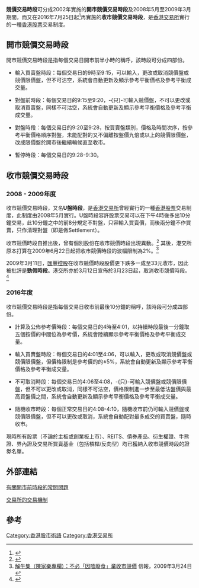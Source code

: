 '''競價交易時段'''可分成2002年實施的'''開市競價交易時段'''及2008年5月至2009年3月期間，而又在2016年7月25日起<ref>{{Cite web |url=http://www.hkex.com.hk/cas/tc/info.htm |title=香港交易所收市競價 |access-date=2016-08-01 |archive-url=https://web.archive.org/web/20160804235222/http://www.hkex.com.hk/cas/tc/info.htm |archive-date=2016-08-04 |dead-url=yes }}</ref>再實施的'''收市競價交易時段'''，是[[香港交易所|香港交易所]]實行的一種[[香港|香港]][[股票|股票]]交易制度。

==開市競價交易時段==
開市競價交易時段是指每個交易日開市前半小時的稱呼，該時段可分成四部份。

*輸入買賣盤時段：每個交易日的9時至9:15，可以輸入，更改或取消競價盤或競價限價盤，但不可沽空，系統會自動更新及顯示參考平衡價格及參考平衡成交量。

*對盤前時段：每個交易日的9:15至9:20，-{只}-可輸入競價盤，不可以更改或取消買賣盤，同樣不可沽空，系統會自動更新及顯示參考平衡價格及參考平衡成交量。

*對盤時段：每個交易日的9:20至9:28，按買賣盤類別，價格及時間次序，按參考平衡價格順序對盤，未能配對的又不偏離按盤價九倍或以上的競價限價盤，改成限價盤於開市後繼續輪候直至收市。

*暫停時段：每個交易日的9:28-9:30。

==收市競價交易時段==
===2008 - 2009年度=== 
收市競價交易時段，又名'''U盤時段'''，是[[香港交易所|香港交易所]]曾經實行的一種[[香港|香港]][[股票|股票]]交易制度，此制度由2008年5月實行。U盤時段容許股票交易可以在下午4時後多出10分鐘交易，此10分鐘之中的前8分規定不對盤，只容輸入買賣價，而後兩分鐘不作買賣，只作清理對盤（即是做Settlement）。

收市競價時段自推出後，曾有個別股份在收市競價時段出現異動。<ref>{{Cite web |url=http://paper.wenweipo.com/2008/05/31/FI0805310001.htm |title=港股收市後離奇大波動 |access-date=2010-08-08 |archive-date=2011-02-20 |archive-url=https://web.archive.org/web/20110220185011/http://paper.wenweipo.com/2008/05/31/FI0805310001.htm |dead-url=no }}</ref> 其後，港交所原本打算在2009年6月22日起把收市競價時段的波幅限制為2%。<ref>[http://www.bm.ust.hk/media/clip/20090324.pdf 解牛集（陳家樂專欄）：不必「因噎廢食」棄收市競價] {{Wayback|url=http://www.bm.ust.hk/media/clip/20090324.pdf |date=20190825201014 }} 信報，2009年3月24日</ref>

2009年3月11日，[[匯豐控股|匯豐控股]]在收市競價時段股價更下跌多一成至33元收市，因此被批評是'''勁假時段'''。港交所亦於3月12日宣佈於3月23日起，取消收市競價時段。<ref>{{Cite web |url=http://www.chinareviewnews.com/doc/1009/1/2/5/100912548.html?coluid=7&kindid=0&docid=100912548 |title=驚動中英監管機構　港交所暫停收市競價交易 |access-date=2010-08-08 |archive-date=2019-08-27 |archive-url=https://web.archive.org/web/20190827073455/http://www.chinareviewnews.com/doc/1009/1/2/5/100912548.html?coluid=7&kindid=0&docid=100912548 |dead-url=no }}</ref>

=== 2016年度===
收市競價交易時段是指每個交易日收市前最後10分鐘的稱呼，該時段可分成四部份。

*計算及公佈參考價時段：每個交易日的4時至4:01，以持續時段最後一分鐘取五個按價的中間位為參考價，系統會陸續顯示參考平衡價格及參考平衡成交量。

*輸入買賣盤時段：每個交易日的4:01至4:06，可以輸入，更改或取消競價盤或競價限價盤，但價格限制是參考價的的<math> \pm 5\%</math>，系統會自動更新及顯示參考平衡價格及參考平衡成交量。

*不可取消時段：每個交易日的4:06至4:08，-{只}-可輸入競價盤或競價限價盤，但不可以更改或取消，同樣不可沽空，價格限制進一步至最低沽盤價與最高買盤價之間，系統會自動更新及顯示參考平衡價格及參考平衡成交量。

*隨機收市時段：每個正常交易日的4:08-4:10，隨機收市前仍可輸入競價盤或競價限價盤，但不可以更改或取消，系統會自動配對最多成交的買賣盤，隨時收市。

現時所有股票（不論於主板或創業板上市）、REITS、債券產品、衍生權證、牛熊證、界內證及交易所買賣基金（包括槓桿/反向型）均已獲納入收市競價時段的證劵名單。

==外部連結==
[https://web.archive.org/web/20150421064039/http://www.hkex.com.hk/chi/market/sec_tradinfra/Documents/preopenfaq_c.pdf 有關開市前時段的常問問題]

[http://www.hkex.com.hk/chi/market/sec_tradinfra/tradmech_c.htm 交易所的交易機制] {{Wayback|url=http://www.hkex.com.hk/chi/market/sec_tradinfra/tradmech_c.htm |date=20171101214045 }}

==參考==
{{reflist}}

[[Category:香港股市術語|Category:香港股市術語]]
[[Category:香港交易所|Category:香港交易所]]